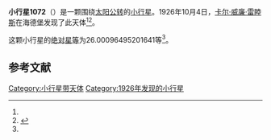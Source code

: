 {{Infobox planet
| bgcolour = #FFFFC0
| name = 1072 Malva
| symbol = 
| image = 
| caption = 
| discovery = yes
| discovery_ref = 
| discoverer = [[卡尔·威廉·雷睦斯|卡尔·威廉·雷睦斯]]
| discovery_site = [[海德堡|海德堡]] 
| discovered = 1926年10月4日
| designations = yes
| mp_name = 
| named_after = 
| alt_names = 1926 TA/ 1949 UU
| mp_category = [[主带小行星|主带小行星]]
| orbit_ref = <ref name="a">[http://ssd.jpl.nasa.gov/sbdb.cgi?sstr=1072 1072 Malva] {{Wayback|url=http://ssd.jpl.nasa.gov/sbdb.cgi?sstr=1072 |date=20210816010948 }}，小行星數據庫瀏覽器（JPL Small-Body Database Browser）－[[美国国家航空航天局|美国国家航空航天局]]喷气推进实验室</ref>
| epoch = 2456400.5 (2013年4月18日更新)
| aphelion = {{convert|3.928527255554143|AU|km|3|abbr=on|lk=out}}
| perihelion = {{convert|2.394538441098355|AU|km|3|abbr=on}}
| semimajor = {{convert|3.161532848326249|AU|km|3|abbr=on}}
| eccentricity = 0.242602068
| period = 2053.26486 [[日|日]]<br />5.62[[儒略年|儒略年]]
| avg_speed = 
| inclination = 8.028528867476581
| asc_node = 37.09735975007997
| mean_anomaly = 
| arg_peri = 26.00096495201641
| satellites = 
| physical_characteristics = yes
| dimensions = 
| mass = 
| density = 
| surface_grav = 
| escape_velocity = 
| sidereal_day = 
| axial_tilt = 
| pole_ecliptic_lat = 
| pole_ecliptic_lon = 
| albedo = 
| temperatures= 
| temp_name1 = 
| mean_temp_1 = 
| max_temp_1 = 
| temp_name2 = 
| max_temp_2 = 
| spectral_type = 
| abs_magnitude = 26.00096495201641
}}

'''小行星1072'''（{{lang-en|1072 Malva}}）是一颗围绕[[太阳|太阳]][[公转|公转]]的[[小行星|小行星]]。1926年10月4日，[[卡尔·威廉·雷睦斯|卡尔·威廉·雷睦斯]]在海德堡发现了此天体<ref name="a" /><ref>{{cite news|title=小行星列表|url=http://cfa-www.harvard.edu/iau/lists/NumberedMPs.txt|accessdate=2013-07-08|newspaper=哈佛大学|archive-date=2008-05-17|archive-url=https://web.archive.org/web/20080517010638/http://cfa-www.harvard.edu/iau/lists/NumberedMPs.txt|dead-url=no}}</ref>。

这颗小行星的[[绝对星等|绝对星等]]为26.00096495201641等<ref name="a" />。

==参考文献==
{{reflist}}
{{Minor Planet Number|[[小行星1071|小行星1071]]|[[小行星1073|小行星1073]]}}

{{小天体}}

[[Category:小行星带天体|Category:小行星带天体]]
[[Category:1926年发现的小行星|Category:1926年发现的小行星]]

{{asteroid-stub}}